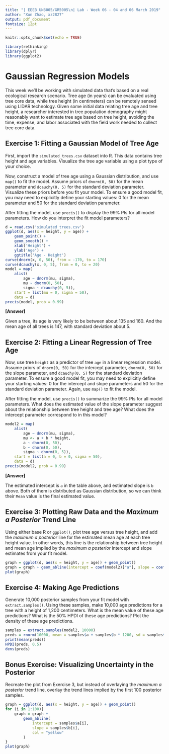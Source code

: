 ```yaml
---
title: "| EEEB UN3005/GR5005\n| Lab - Week 06 - 04 and 06 March 2019"
author: "Xun Zhao, xz2827"
output: pdf_document
fontsize: 12pt
---
```


```r

knitr::opts_chunk$set(echo = TRUE)

library(rethinking)
library(dplyr)
library(ggplot2)
```


# Gaussian Regression Models

This week we'll be working with simulated data that's based on a real ecological research scenario. Tree age (in years) can be evaluated using tree core data, while tree height (in centimeters) can be remotely sensed using LIDAR technology. Given some initial data relating tree age and tree height, a researcher interested in tree population demography might reasonably want to estimate tree age based on tree height, avoiding the time, expense, and labor associated with the field work needed to collect tree core data.


## Exercise 1: Fitting a Gaussian Model of Tree Age

First, import the `simulated_trees.csv` dataset into R. This data contains tree height and age variables. Visualize the tree age variable using a plot type of your choice.

Now, construct a model of tree age using a Gaussian distribution, and use `map()` to fit the model. Assume priors of `dnorm(0, 50)` for the mean parameter and `dcauchy(0, 5)` for the standard deviation parameter. Visualize these priors before you fit your model. To ensure a good model fit, you may need to explicitly define your starting values: 0 for the mean parameter and 50 for the standard deviation parameter.

After fitting the model, use `precis()` to display the 99% PIs for all model parameters. How do you interpret the fit model parameters?

```r
d = read.csv('simulated_trees.csv')
ggplot(d, aes(x = height, y = age)) +
	geom_point() + 
	geom_smooth() + 
	xlab('Height') + 
	ylab('Age') + 
	ggtitle('Age - Height')
curve(dnorm(x, 0, 50), from = -170, to = 170)
curve(dcauchy(x, 0, 5), from = 0, to = 20)
model = map(
	alist(
		age ~ dnorm(mu, sigma),
		mu ~ dnorm(0, 50),
		sigma ~ dcauchy(0, 5)),
	start = list(mu = 0, sigma = 50),
	data = d)
precis(model, prob = 0.99)
```

**[Answer]**

Given a tree, its age is very likely to be between about 135 and 160. And the mean age of all trees is 147, with standard deviation about 5.


## Exercise 2: Fitting a Linear Regression of Tree Age

Now, use tree `height` as a predictor of tree `age` in a linear regression model. Assume priors of `dnorm(0, 50)` for the intercept parameter, `dnorm(0, 50)` for the slope parameter, and `dcauchy(0, 5)` for the standard deviation parameter. To ensure a good model fit, you may need to explicitly define your starting values: 0 for the intercept and slope parameters and 50 for the standard deviation parameter. Again, use `map()` to fit the model.

After fitting the model, use `precis()` to summarize the 99% PIs for all model parameters. What does the estimated value of the slope parameter suggest about the relationship between tree height and tree age? What does the intercept parameter correspond to in this model?

```r
model2 = map(
	alist(
		age ~ dnorm(mu, sigma),
		mu <- a + b * height,
		a ~ dnorm(0, 50),
		b ~ dnorm(0, 50),
		sigma ~ dnorm(0, 5)),
	start = list(a = 0, b = 0, sigma = 50),
	data = d)
precis(model2, prob = 0.99)
```
**[Answer]**

The estimated intercept is `a` in the table above, and estimated slope is `b` above. Both of them is distributed as Gaussian distribution, so we can think their `Mean` value is the final estimated value.

## Exercise 3: Plotting Raw Data and the *Maximum a Posterior* Trend Line

Using either base R or `ggplot()`, plot tree age versus tree height, and add the *maximum a posterior* line for the estimated mean age at each tree height value. In other words, this line is the relationship between tree height and mean age implied by the *maximum a posterior* intercept and slope estimates from your fit model.

```r
graph = ggplot(d, aes(x = height, y = age)) + geom_point()
graph = graph + geom_abline(intercept = coef(model2)["a"], slope = coef(model2)["b"], col = 'red')
plot(graph)
```


## Exercise 4: Making Age Predictions

Generate 10,000 posterior samples from your fit model with `extract.samples()`. Using these samples, make 10,000 age predictions for a tree with a height of 1,200 centimeters. What is the mean value of these age predictions? What is the 50% HPDI of these age predictions? Plot the density of these age predictions.

```r
samples = extract.samples(model2, 10000)
preds = rnorm(10000, mean = samples$a + samples$b * 1200, sd = samples$sigma)
print(mean(preds))
HPDI(preds, 0.5)
dens(preds)
```


## Bonus Exercise: Visualizing Uncertainty in the Posterior

Recreate the plot from Exercise 3, but instead of overlaying the *maximum a posterior* trend line, overlay the trend lines implied by the first 100 posterior samples.

```r
graph = ggplot(d, aes(x = height, y = age)) + geom_point()
for (i in 1:100){
	graph = graph + 
		geom_abline(
			intercept = samples$a[i], 
			slope = samples$b[i], 
			col = "yellow"
		)
}
plot(graph)
```
